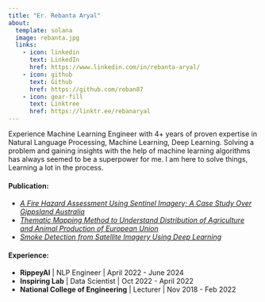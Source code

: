```yaml
---
title: "Er. Rebanta Aryal"
about:
  template: solana
  image: rebanta.jpg
  links:
    - icon: linkedin
      text: LinkedIn
      href: https://www.linkedin.com/in/rebanta-aryal/
    - icon: github
      text: Github
      href: https://github.com/reban87
    - icon: gear-fill
      text: Linktree
      href: https://linktr.ee/rebanaryal
---
```


Experience Machine Learning Engineer with 4+ years of proven expertise in Natural Language Processing, Machine Learning, Deep Learning. Solving a problem and gaining insights with the help of machine learning algorithms has always seemed to be a superpower for me. I am here to solve things, Learning a lot in the process.




#### **Publication**:

* [*A Fire Hazard Assessment Using Sentinel Imagery; A Case Study Over Gippsland Australia*](https://www.researchgate.net/publication/343213614_A_Fire_Hazard_Assessment_Using_Sentinel_Imagery_A_Case_Study_Over_Gippsland_Australia)
*  [*Thematic Mapping Method to Understand Distribution of Agriculture and Animal Production of European Union*](http://dx.doi.org/10.13140/RG.2.2.11526.70725) 
*  [*Smoke Detection from Satellite Imagery Using Deep Learning*](https://www.researchgate.net/publication/378149891_SMOKE_SCENE_DETECTION_FROM_SATELLITE_IMAGERY_USING_DEEP_LEARNING)

#### **Experience**:

* **RippeyAI** | NLP Engineer | April 2022 - June 2024
* **Inspiring Lab** | Data Scientist | Oct 2022 - April 2022
* **National College of Engineering** | Lecturer | Nov 2018 - Feb 2022
